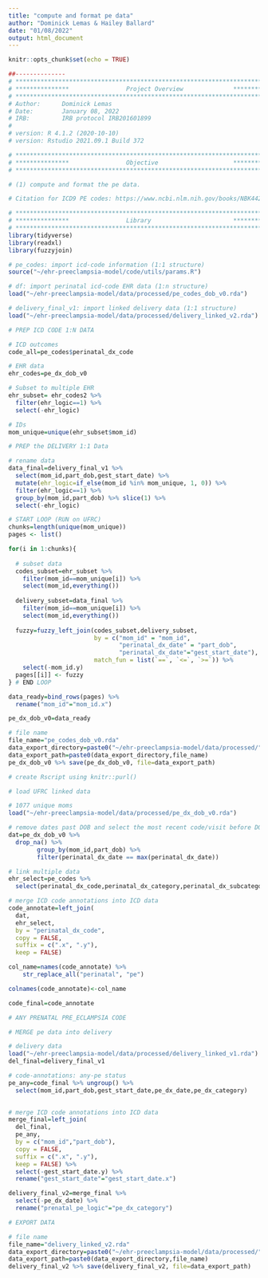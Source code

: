 ```yaml
---
title: "compute and format pe data"
author: "Dominick Lemas & Hailey Ballard"
date: "01/08/2022"
output: html_document
---
```


```r
knitr::opts_chunk$set(echo = TRUE)
```

```r
##-------------- 
# **************************************************************************** #
# ***************                Project Overview              *************** #
# **************************************************************************** #
# Author:      Dominick Lemas
# Date:        January 08, 2022
# IRB:         IRB protocol IRB201601899  
#
# version: R 4.1.2 (2020-10-10)
# version: Rstudio 2021.09.1 Build 372  

# **************************************************************************** #
# ***************                Objective                     *************** #
# **************************************************************************** #

# (1) compute and format the pe data.

# Citation for ICD9 PE codes: https://www.ncbi.nlm.nih.gov/books/NBK442039/table/sb222.t7/

```


```r
# **************************************************************************** #
# ***************                Library                       *************** #
# **************************************************************************** #
library(tidyverse)
library(readxl)
library(fuzzyjoin)

```

```r

# pe_codes: import icd-code information (1:1 structure)
source("~/ehr-preeclampsia-model/code/utils/params.R")

# df: import perinatal icd-code EHR data (1:n structure)
load("~/ehr-preeclampsia-model/data/processed/pe_codes_dob_v0.rda")

# delivery_final_v1: import linked delivery data (1:1 structure)
load("~/ehr-preeclampsia-model/data/processed/delivery_linked_v2.rda")

```

```r

# PREP ICD CODE 1:N DATA

# ICD outcomes
code_all=pe_codes$perinatal_dx_code

# EHR data
ehr_codes=pe_dx_dob_v0

# Subset to multiple EHR
ehr_subset= ehr_codes2 %>%
  filter(ehr_logic==1) %>%
  select(-ehr_logic)

# IDs
mom_unique=unique(ehr_subset$mom_id)

```


```r

# PREP the DELIVERY 1:1 Data

# rename data
data_final=delivery_final_v1 %>%
  select(mom_id,part_dob,gest_start_date) %>%
  mutate(ehr_logic=if_else(mom_id %in% mom_unique, 1, 0)) %>%
  filter(ehr_logic==1) %>%
  group_by(mom_id,part_dob) %>% slice(1) %>%
  select(-ehr_logic)

```

```r

# START LOOP (RUN on UFRC)
chunks=length(unique(mom_unique)) 
pages <- list()

for(i in 1:chunks){
  
  # subset data
  codes_subset=ehr_subset %>%
    filter(mom_id==mom_unique[i]) %>%
    select(mom_id,everything())
  
  delivery_subset=data_final %>%
    filter(mom_id==mom_unique[i]) %>%
    select(mom_id,everything())
  
  fuzzy=fuzzy_left_join(codes_subset,delivery_subset,
                        by = c("mom_id" = "mom_id",
                               "perinatal_dx_date" = "part_dob",
                               "perinatal_dx_date"="gest_start_date"),
                        match_fun = list(`==`, `<=`, `>=`)) %>%
    select(-mom_id.y)
  pages[[i]] <- fuzzy
} # END LOOP

data_ready=bind_rows(pages) %>%
  rename("mom_id"="mom_id.x")

pe_dx_dob_v0=data_ready

# file name
file_name="pe_codes_dob_v0.rda"
data_export_directory=paste0("~/ehr-preeclampsia-model/data/processed/") 
data_export_path=paste0(data_export_directory,file_name)
pe_dx_dob_v0 %>% save(pe_dx_dob_v0, file=data_export_path)

# create Rscript using knitr::purl()

```

```r
# load UFRC linked data

# 1077 unique moms
load("~/ehr-preeclampsia-model/data/processed/pe_dx_dob_v0.rda")

# remove dates past DOB and select the most recent code/visit before DOB. 
dat=pe_dx_dob_v0 %>%
  drop_na() %>% 
        group_by(mom_id,part_dob) %>% 
        filter(perinatal_dx_date == max(perinatal_dx_date))

# link multiple data
ehr_select=pe_codes %>%
  select(perinatal_dx_code,perinatal_dx_category,perinatal_dx_subcategory,perinatal_dx_gestation)

# merge ICD code annotations into ICD data
code_annotate=left_join(
  dat,
  ehr_select,
  by = "perinatal_dx_code",
  copy = FALSE,
  suffix = c(".x", ".y"),
  keep = FALSE)

col_name=names(code_annotate) %>% 
    str_replace_all("perinatal", "pe")

colnames(code_annotate)<-col_name

code_final=code_annotate

```

```r

# ANY PRENATAL PRE_ECLAMPSIA CODE

# MERGE pe data into delivery

# delivery data
load("~/ehr-preeclampsia-model/data/processed/delivery_linked_v1.rda")
del_final=delivery_final_v1 

# code-annotations: any-pe status
pe_any=code_final %>% ungroup() %>%
  select(mom_id,part_dob,gest_start_date,pe_dx_date,pe_dx_category)
  

# merge ICD code annotations into ICD data
merge_final=left_join(
  del_final,
  pe_any,
  by = c("mom_id","part_dob"),
  copy = FALSE,
  suffix = c(".x", ".y"),
  keep = FALSE) %>%
  select(-gest_start_date.y) %>%
  rename("gest_start_date"="gest_start_date.x")

delivery_final_v2=merge_final %>%
  select(-pe_dx_date) %>%
  rename("prenatal_pe_logic"="pe_dx_category")

# EXPORT DATA

# file name
file_name="delivery_linked_v2.rda"
data_export_directory=paste0("~/ehr-preeclampsia-model/data/processed/") 
data_export_path=paste0(data_export_directory,file_name)
delivery_final_v2 %>% save(delivery_final_v2, file=data_export_path)

```


